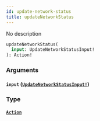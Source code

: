 ```yaml
---
id: update-network-status
title: updateNetworkStatus
---
```


No description

```graphql
updateNetworkStatus(
  input: UpdateNetworkStatusInput!
): Action!

```

### Arguments

#### `input` ([`UpdateNetworkStatusInput!`](/docs/graphql/inputs/update-network-status-input))

### Type

#### [`Action`](/docs/graphql/objects/action)
